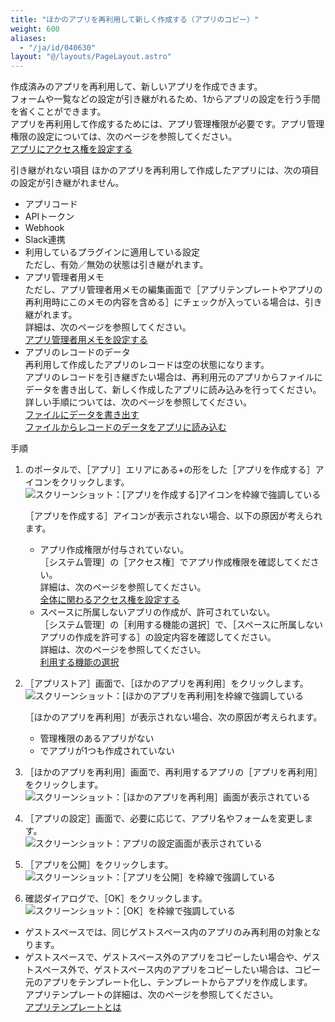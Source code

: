 ```yaml
---
title: "ほかのアプリを再利用して新しく作成する（アプリのコピー）"
weight: 600
aliases:
  - "/ja/id/040630"
layout: "@/layouts/PageLayout.astro"
---
```




作成済みのアプリを再利用して、新しいアプリを作成できます。  
フォームや一覧などの設定が引き継がれるため、1からアプリの設定を行う手間を省くことができます。  
アプリを再利用して作成するためには、アプリ管理権限が必要です。アプリ管理権限の設定については、次のページを参照してください。  
[アプリにアクセス権を設定する](/k/ja/id/040589.html)

<Heading id="create_app_app_recycle_10">引き継がれない項目</Heading>
ほかのアプリを再利用して作成したアプリには、次の項目の設定が引き継がれません。

* アプリコード
* APIトークン
* Webhook
* Slack連携
* 利用しているプラグインに適用している設定  
  ただし、有効／無効の状態は引き継がれます。
* アプリ管理者用メモ  
  ただし、アプリ管理者用メモの編集画面で<Wovn>［アプリテンプレートやアプリの再利用時にこのメモの内容を含める］</Wovn>にチェックが入っている場合は、引き継がれます。  
  詳細は、次のページを参照してください。  
  [アプリ管理者用メモを設定する](/k/ja/id/040558.html)
* アプリのレコードのデータ  
  再利用して作成したアプリのレコードは空の状態になります。  
  アプリのレコードを引き継ぎたい場合は、再利用元のアプリからファイルにデータを書き出して、新しく作成したアプリに読み込みを行ってください。  
  詳しい手順については、次のページを参照してください。  
  [ファイルにデータを書き出す](/k/ja/id/040452.html)  
  [ファイルからレコードのデータをアプリに読み込む](/k/ja/id/040724.html)

<Heading id="create_app_app_recycle_20">手順</Heading>
1. <Kintone />のポータルで、<Wovn>［アプリ］</Wovn>エリアにある+の形をした<Wovn>［アプリを作成する］</Wovn>アイコンをクリックします。  
   <Img src="/k/kintone/img-ja/app_recycle_img02.png" alt="スクリーンショット：[アプリを作成する]アイコンを枠線で強調している" />

   <Note>

   <Wovn>［アプリを作成する］</Wovn>アイコンが表示されない場合、以下の原因が考えられます。

   * アプリ作成権限が付与されていない。  
     <Wovn>［<Kintone />システム管理］</Wovn>の<Wovn>［アクセス権］</Wovn>でアプリ作成権限を確認してください。  
     詳細は、次のページを参照してください。  
     [<Kintone />全体に関わるアクセス権を設定する](/k/ja/id/040867.html)
   * スペースに所属しないアプリの作成が、許可されていない。  
     <Wovn>［<Kintone />システム管理］</Wovn>の<Wovn>［利用する機能の選択］</Wovn>で、<Wovn>［スペースに所属しないアプリの作成を許可する］</Wovn>の設定内容を確認してください。  
     詳細は、次のページを参照してください。  
     [利用する機能の選択](/k/ja/id/04031.html#admin_feature_activation_3010)

  
   </Note>

1. <Wovn>［<Kintone />アプリストア］</Wovn>画面で、<Wovn>［ほかのアプリを再利用］</Wovn>をクリックします。  
   <Img src="/k/kintone/img-ja/app_recycle_img03.png" alt="スクリーンショット：[ほかのアプリを再利用]を枠線で強調している" />

   <Note>

   <Wovn>［ほかのアプリを再利用］</Wovn>が表示されない場合、次の原因が考えられます。
   * 管理権限のあるアプリがない
   * <Kintone />でアプリが1つも作成されていない

   
   </Note>

1. <Wovn>［ほかのアプリを再利用］</Wovn>画面で、再利用するアプリの<Wovn>［アプリを再利用］</Wovn>をクリックします。  
   <Img src="/k/kintone/img-ja/app_recycle_img04.png" alt="スクリーンショット：［ほかのアプリを再利用］画面が表示されている" />

1. <Wovn>［アプリの設定］</Wovn>画面で、必要に応じて、アプリ名やフォームを変更します。  
   <Img src="/k/kintone/img-ja/app_recycle_img05.png" alt="スクリーンショット：アプリの設定画面が表示されている" />

1. <Wovn>［アプリを公開］</Wovn>をクリックします。  
   <Img src="/k/kintone/img-ja/app_recycle_img06.png" alt="スクリーンショット：［アプリを公開］を枠線で強調している" />

1. 確認ダイアログで、<Wovn>［OK］</Wovn>をクリックします。  
   <Img src="/k/kintone/img-ja/app_recycle_img07.png" alt="スクリーンショット：［OK］を枠線で強調している" />

<Note>

* ゲストスペースでは、同じゲストスペース内のアプリのみ再利用の対象となります。
* ゲストスペースで、ゲストスペース外のアプリをコピーしたい場合や、ゲストスペース外で、ゲストスペース内のアプリをコピーしたい場合は、コピー元のアプリをテンプレート化し、テンプレートからアプリを作成します。  
  アプリテンプレートの詳細は、次のページを参照してください。  
  [アプリテンプレートとは](/k/ja/id/04022.html)


</Note>
